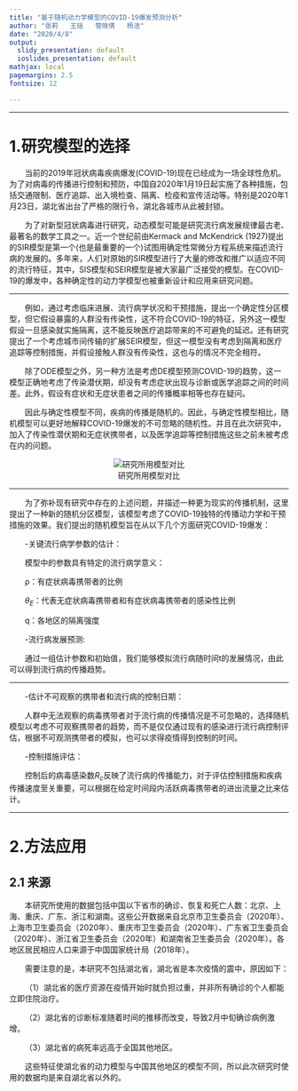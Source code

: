 ```yaml
---
title: "基于随机动力学模型的COVID-19爆发预测分析"
author: "张莉   王瑶   管晓倩   杨洁"
date: "2020/4/8"
output: 
  slidy_presentation: default
  ioslides_presentation: default
mathjax: local
pagemargins: 2.5
fontsize: 12

---
```


----

# 1.研究模型的选择

&emsp;&emsp;当前的2019年冠状病毒疾病爆发(COVID-19)现在已经成为一场全球性危机。为了对病毒的传播进行控制和预防，中国自2020年1月19日起实施了各种措施，包括交通限制、医疗追踪、出入境检查、隔离、检疫和宣传活动等。特别是2020年1月23日，湖北省出台了严格的限行令，湖北各城市从此被封锁。

&emsp;&emsp;为了对新型冠状病毒进行研究，动态模型可能是研究流行病发展规律最古老、最著名的数学工具之一。近一个世纪前由Kermack and McKendrick (1927)提出的SIR模型是第一个(也是最重要的一个)试图用确定性常微分方程系统来描述流行病的发展的。多年来，人们对原始的SIR模型进行了大量的修改和推广以适应不同的流行特征，其中，SIS模型和SEIR模型是被大家最广泛接受的模型。在COVID-19的爆发中，各种确定性的动力学模型也被重新设计和应用来研究问题。

----

&emsp;&emsp;例如，通过考虑临床进展、流行病学状况和干预措施，提出一个确定性分区模型，但它假设暴露的人群没有传染性，这不符合COVID-19的特征，另外这一模型假设一旦感染就实施隔离，这不能反映医疗追踪带来的不可避免的延迟。还有研究提出了一个考虑城市间传输的扩展SEIR模型，但这一模型没有考虑到隔离和医疗追踪等控制措施，并假设接触人群没有传染性，这也与的情况不完全相符。

&emsp;&emsp;除了ODE模型之外，另一种方法是考虑DE模型预测COVID-19的趋势，这一模型正确地考虑了传染潜伏期，却没有考虑症状出现与诊断或医学追踪之间的时间差。此外，假设有症状和无症状患者之间的传播概率相等也存在疑问。

&emsp;&emsp;因此与确定性模型不同，疾病的传播是随机的。因此，与确定性模型相比，随机模型可以更好地解释COVID-19爆发的不可忽略的随机性。并且在此次研究中，加入了传染性潜伏期和无症状携带者，以及医学追踪等控制措施这些之前未被考虑在内的问题。
    
  <center>![研究所用模型对比](image\1.png)</center>
  
----

&emsp;&emsp;为了弥补现有研究中存在的上述问题，并描述一种更为现实的传播机制，这里提出了一种新的随机分区模型，该模型考虑了COVID-19独特的传播动力学和干预措施的效果。我们提出的随机模型旨在从以下几个方面研究COVID-19爆发：

&emsp;&emsp;-关键流行病学参数的估计：

&emsp;&emsp;模型中的参数具有特定的流行病学意义：
 
&emsp;&emsp;ρ：有症状病毒携带者的比例
  
&emsp;&emsp;$θ_E$：代表无症状病毒携带者和有症状病毒携带者的感染性比例
  
&emsp;&emsp;q：各地区的隔离强度

&emsp;&emsp;-流行病发展预测:

&emsp;&emsp;通过一组估计参数和初始值，我们能够模拟流行病随时间t的发展情况，由此可以得到流行病的传播趋势。

----

&emsp;&emsp;-估计不可观察的携带者和流行病的控制日期：

&emsp;&emsp;人群中无法观察的病毒携带者对于流行病的传播情况是不可忽略的，选择随机模型以考虑不可观察携带者的趋势，而不是仅仅通过现有的感染进行流行病控制评估，根据不可观测携带者的模拟，也可以求得疫情得到控制的时间。

&emsp;&emsp;-控制措施评估：

&emsp;&emsp;控制后的病毒感染数$R_c$反映了流行病的传播能力，对于评估控制措施和疾病传播速度至关重要，可以根据在给定时间段内活跃病毒携带者的进出流量之比来估计。

----

# 2.方法应用

## 2.1 来源

&emsp;&emsp;本研究所使用的数据包括中国以下省市的确诊、恢复和死亡人数：北京、上海、重庆、广东、浙江和湖南。这些公开数据来自北京市卫生委员会（2020年）、上海市卫生委员会（2020年）、重庆市卫生委员会（2020年）、广东省卫生委员会（2020年）、浙江省卫生委员会（2020年）和湖南省卫生委员会（2020年）。各地区居民相应人口来源于中国国家统计局（2018年）。

&emsp;&emsp;需要注意的是，本研究不包括湖北省，湖北省是本次疫情的震中，原因如下：

&emsp;&emsp;（1）湖北省的医疗资源在疫情开始时就负担过重，并非所有确诊的个人都能立即住院治疗。

&emsp;&emsp;（2）湖北省的诊断标准随着时间的推移而改变，导致2月中旬确诊病例激增。

&emsp;&emsp;（3）湖北省的病死率远高于全国其他地区。

&emsp;&emsp;这些特征使湖北省的动力模型与中国其他地区的模型不同，所以此次研究时使用的数据均是来自湖北省以外的。


